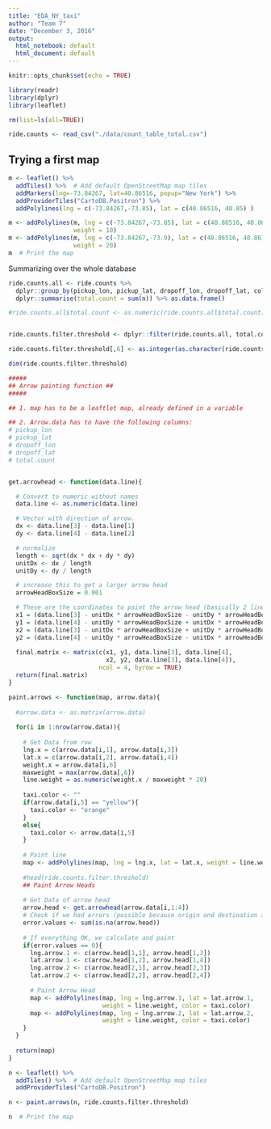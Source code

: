 ```yaml
---
title: "EDA_NY_taxi"
author: "Team 7"
date: "December 3, 2016"
output:
  html_notebook: default
  html_document: default
---
```


```r
knitr::opts_chunk$set(echo = TRUE)

library(readr)
library(dplyr)
library(leaflet)

rm(list=ls(all=TRUE))

```


```r
ride.counts <- read_csv("./data/count_table_total.csv")

```

## Trying a first map
```r
m <- leaflet() %>%
  addTiles() %>%  # Add default OpenStreetMap map tiles
  addMarkers(lng=-73.84267, lat=40.86516, popup="New York") %>%
  addProviderTiles("CartoDB.Positron") %>%
  addPolylines(lng = c(-73.84267,-73.85), lat = c(40.86516, 40.85) )

m <- addPolylines(m, lng = c(-73.84267,-73.85), lat = c(40.86516, 40.86),
                  weight = 10)
m <- addPolylines(m, lng = c(-73.84267,-73.9), lat = c(40.86516, 40.86),
                  weight = 20)
m  # Print the map
```

Summarizing over the whole database
```r

ride.counts.all <- ride.counts %>% 
  dplyr::group_by(pickup_lon, pickup_lat, dropoff_lon, dropoff_lat, color) %>%
  dplyr::summarise(total.count = sum(n)) %>% as.data.frame()

#ride.counts.all$total.count <- as.numeric(ride.counts.all$total.count)


ride.counts.filter.threshold <- dplyr::filter(ride.counts.all, total.count >= 30000)

ride.counts.filter.threshold[,6] <- as.integer(as.character(ride.counts.filter.threshold[,6]))

dim(ride.counts.filter.threshold)
```


```r
#####
## Arrow painting function ##
#####

## 1. map has to be a leaftlet map, already defined in a variable

## 2. Arrow.data has to have the following columns:
# pickup_lon
# pickup_lat
# dropoff_lon
# dropoff_lat
# total.count


get.arrowhead <- function(data.line){

  # Convert to numeric without names
  data.line <- as.numeric(data.line)

  # Vector with direction of arrow.
  dx <- data.line[3] - data.line[1]
  dy <- data.line[4] - data.line[2]

  # normalize
  length <- sqrt(dx * dx + dy * dy)
  unitDx <- dx / length
  unitDy <- dy / length

  # increase this to get a larger arrow head
  arrowHeadBoxSize = 0.001

  # These are the coordinates to paint the arrow head (basically 2 lines)
  x1 = (data.line[3] - unitDx * arrowHeadBoxSize - unitDy * arrowHeadBoxSize)
  y1 = (data.line[4] - unitDy * arrowHeadBoxSize + unitDx * arrowHeadBoxSize)
  x2 = (data.line[3] - unitDx * arrowHeadBoxSize + unitDy * arrowHeadBoxSize)
  y2 = (data.line[4] - unitDy * arrowHeadBoxSize - unitDx * arrowHeadBoxSize)
  
  final.matrix <- matrix(c(x1, y1, data.line[3], data.line[4], 
                           x2, y2, data.line[3], data.line[4]), 
                         ncol = 4, byrow = TRUE)
  return(final.matrix)
}

paint.arrows <- function(map, arrow.data){
  
  #arrow.data <- as.matrix(arrow.data)
  
  for(i in 1:nrow(arrow.data)){
    
    # Get Data from row
    lng.x = c(arrow.data[i,1], arrow.data[i,3])
    lat.x = c(arrow.data[i,2], arrow.data[i,4])
    weight.x = arrow.data[i,6]
    maxweight = max(arrow.data[,6])
    line.weight = as.numeric(weight.x / maxweight * 20)
    
    taxi.color <- ""
    if(arrow.data[i,5] == "yellow"){
      taxi.color <- "orange"
    }
    else{
      taxi.color <- arrow.data[i,5]
    }
    
    # Paint line
    map <- addPolylines(map, lng = lng.x, lat = lat.x, weight = line.weight, color = taxi.color)
    
    #head(ride.counts.filter.threshold)    
    ## Paint Arrow Heads
    
    # Get Data of arrow head
    arrow.head <- get.arrowhead(arrow.data[i,1:4])
    # Check if we had errors (possible because origin and destination are the same)
    error.values <- sum(is.na(arrow.head))
    
    # If everything OK, we calculate and paint
    if(error.values == 0){
      lng.arrow.1 <- c(arrow.head[1,1], arrow.head[1,3])
      lat.arrow.1 <- c(arrow.head[1,2], arrow.head[1,4])
      lng.arrow.2 <- c(arrow.head[2,1], arrow.head[2,3])
      lat.arrow.2 <- c(arrow.head[2,2], arrow.head[2,4])
  
      # Paint Arrow Head
      map <- addPolylines(map, lng = lng.arrow.1, lat = lat.arrow.1, 
                          weight = line.weight, color = taxi.color)    
      map <- addPolylines(map, lng = lng.arrow.2, lat = lat.arrow.2, 
                          weight = line.weight, color = taxi.color)        
    }
  }  
  
  return(map)
}

```


```r
n <- leaflet() %>%
  addTiles() %>%  # Add default OpenStreetMap map tiles
  addProviderTiles("CartoDB.Positron")

n <- paint.arrows(n, ride.counts.filter.threshold)

n  # Print the map
```

